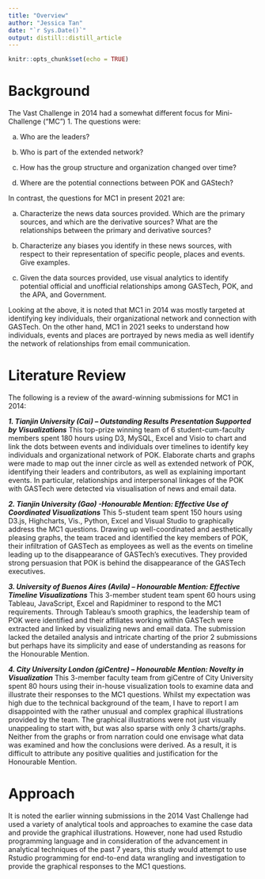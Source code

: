 ```yaml
---
title: "Overview"
author: "Jessica Tan"
date: "`r Sys.Date()`"
output: distill::distill_article
---
```


```r
knitr::opts_chunk$set(echo = TRUE)
```

# Background

The Vast Challenge in 2014 had a somewhat different focus for Mini-Challenge (“MC”) 1. The questions were:


a.	Who are the leaders?

b.	Who is part of the extended network?

c.	How has the group structure and organization changed over time?

d.	Where are the potential connections between POK and GAStech?


In contrast, the questions for MC1 in present 2021 are:

a.	Characterize the news data sources provided. Which are the primary sources, and which are the derivative sources? What are the relationships between the primary and derivative sources? 


b.	Characterize any biases you identify in these news sources, with respect to their representation of specific people, places and events. Give examples.

c.	Given the data sources provided, use visual analytics to identify potential official and unofficial relationships among GASTech, POK, and the APA, and Government.

Looking at the above, it is noted that MC1 in 2014 was mostly targeted at identifying key individuals, their organizational network and connection with GASTech. On the other hand, MC1 in 2021 seeks to understand how individuals, events and places are portrayed by news media as well identify the network of relationships from email communication.  

# Literature Review

The following is a review of the award-winning submissions for MC1 in 2014:

***1.	Tianjin University (Cai) – Outstanding Results Presentation Supported by Visualizations***
This top-prize winning team of 6 student-cum-faculty members spent 180 hours using D3, MySQL, Excel and Visio to chart and link the dots between events and individuals over timelines to identify key individuals and organizational network of POK. Elaborate charts and graphs were made to map out the inner circle as well as extended network of POK, identifying their leaders and contributors, as well as explaining important events. In particular, relationships and interpersonal linkages of the POK with GASTech were detected via visualisation of news and email data. 

***2.	Tianjin University (Gao) -Honourable Mention: Effective Use of Coordinated Visualizations***
This 5-student team spent 150 hours using D3.js, Highcharts, Vis., Python, Excel and Visual Studio to graphically address the MC1 questions. Drawing up well-coordinated and aesthetically pleasing graphs, the team traced and identified the key members of POK, their infiltration of GASTech as employees as well as the events on timeline leading up to the disappearance of GASTech’s executives. They provided strong persuasion that POK is behind the disappearance of the GASTech executives. 

***3.	University of Buenos Aires (Avila) – Honourable Mention: Effective Timeline Visualizations***
This 3-member student team spent 60 hours using Tableau, JavaScript, Excel and Rapidminer to respond to the MC1 requirements. Through Tableau’s smooth graphics, the leadership team of POK were identified and their affiliates working within GASTech were extracted and linked by visualizing news and email data. The submission lacked the detailed analysis and intricate charting of the prior 2 submissions but perhaps have its simplicity and ease of understanding as reasons for the Honourable Mention.

***4.	City University London (giCentre) – Honourable Mention: Novelty in Visualization***
This 3-member faculty team from giCentre of City University spent 80 hours using their in-house visualization tools to examine data and illustrate their responses to the MC1 questions. Whilst my expectation was high due to the technical background of the team, I have to report I am disappointed with the rather unusual and complex graphical illustrations provided by the team. The graphical illustrations were not just visually unappealing to start with, but was also sparse with only 3 charts/graphs. Neither from the graphs or from narration could one envisage what data was examined and how the conclusions were derived. As a result, it is difficult to attribute any positive qualities and justification for the Honourable Mention.

# Approach 

It is noted the earlier winning submissions in the 2014 Vast Challenge had used a variety of analytical tools and approaches to examine the case data and provide the graphical illustrations. However, none had used Rstudio programming language and in consideration of the advancement in analytical techniques of the past 7 years, this study would attempt to use Rstudio programming for end-to-end data wrangling and investigation to provide the graphical responses to the MC1 questions.

